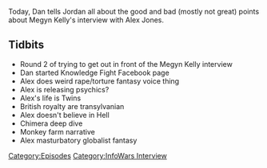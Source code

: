 {{DEFAULTSORT:
    #_EPISODE_0055:Megyn Kelly Interview Pt. 2
}}{{Episode
    | title           = Megyn Kelly Interview Pt. 2
    | caption         = Listen to this episode on [https://knowledgefight.libsyn.com/knowledge-fight-megyn-kelly-interview-pt-2 Libsyn] [https://open.spotify.com/episode/6NQPCkBMLrqpBvReHh2WsQ Spotify], Read the [[Transcript/55: Megyn Kelly Interview Pt. 2|Unofficial Transcript]]
    | episodeNumber   = 55
    | length          = 01:12:54
    | airDate         = June 19, 2017
    | episodeType     = [[:Category:InfoWars Interview|InfoWars Interview]]
    | appearance      = [[Megyn Kelly]]
    | beverage        = Calypso Ocean Blue Lemonade
    | previousEpisode = [[54: Megyn Kelly Interview Pt. 1]]
    | nextEpisode     = [[56: July 22-Aug 11, 2015]]
}}

{{Stub}}

Today, Dan tells Jordan all about the good and bad (mostly not great) points about Megyn Kelly's interview with Alex Jones.

==Tidbits==

*Round 2 of trying to get out in front of the Megyn Kelly interview
*Dan started Knowledge Fight Facebook page
*Alex does weird rape/torture fantasy voice thing
*Alex is releasing psychics?
*Alex's life is Twins
*British royalty are transylvanian
*Alex doesn't believe in Hell
*Chimera deep dive
*Monkey farm narrative
*Alex masturbatory globalist fantasy

[[Category:Episodes]]
[[Category:InfoWars Interview]]
